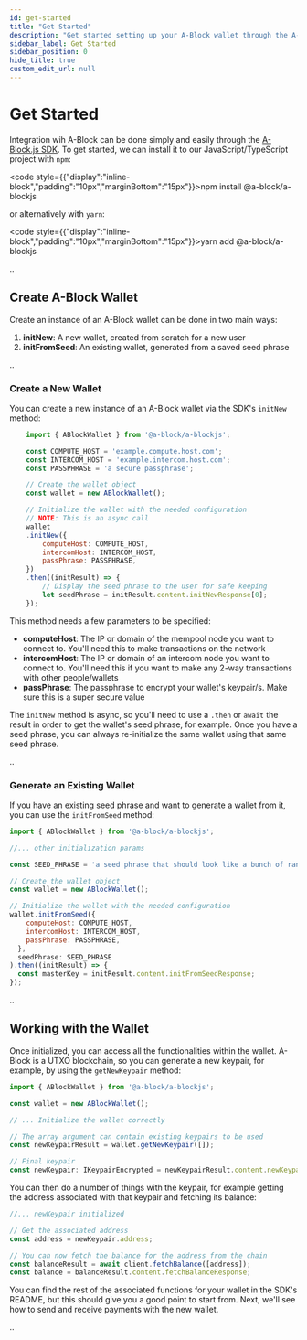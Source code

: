 ```yaml
---
id: get-started
title: "Get Started"
description: "Get started setting up your A-Block wallet through the A-Block.js SDK"
sidebar_label: Get Started
sidebar_position: 0
hide_title: true
custom_edit_url: null
---
```



# Get Started

Integration wih A-Block can be done simply and easily through the <a href="https://github.com/ABlockOfficial/A-Block.js#a-blockjs">A-Block.js SDK</a>. 
To get started, we can install it to our JavaScript/TypeScript project with `npm`:

<code style={{"display":"inline-block","padding":"10px","marginBottom":"15px"}}>npm install @a-block/a-blockjs</code>

or alternatively with `yarn`:

<code style={{"display":"inline-block","padding":"10px","marginBottom":"15px"}}>yarn add @a-block/a-blockjs</code>

..

## Create A-Block Wallet

Create an instance of an A-Block wallet can be done in two main ways:

1. **initNew**: A new wallet, created from scratch for a new user
2. **initFromSeed**: An existing wallet, generated from a saved seed phrase

..

### Create a New Wallet

You can create a new instance of an A-Block wallet via the SDK's `initNew` method:

```javascript
    import { ABlockWallet } from '@a-block/a-blockjs';

    const COMPUTE_HOST = 'example.compute.host.com';
    const INTERCOM_HOST = 'example.intercom.host.com';
    const PASSPHRASE = 'a secure passphrase';

    // Create the wallet object
    const wallet = new ABlockWallet();

    // Initialize the wallet with the needed configuration
    // NOTE: This is an async call
    wallet
    .initNew({
        computeHost: COMPUTE_HOST,
        intercomHost: INTERCOM_HOST,
        passPhrase: PASSPHRASE,
    })
    .then((initResult) => {
        // Display the seed phrase to the user for safe keeping
        let seedPhrase = initResult.content.initNewResponse[0];
    });
```

This method needs a few parameters to be specified:

- **computeHost**: The IP or domain of the mempool node you want to connect to. You'll need this to make transactions on the network
- **intercomHost**: The IP or domain of an intercom node you want to connect to. You'll need this if you want to make any 2-way transactions with other people/wallets
- **passPhrase**: The passphrase to encrypt your wallet's keypair/s. Make sure this is a super secure value

The `initNew` method is async, so you'll need to use a `.then` or `await` the result in order to get the wallet's seed phrase, for example. 
Once you have a seed phrase, you can always re-initialize the same wallet using that same seed phrase.

..

### Generate an Existing Wallet

If you have an existing seed phrase and want to generate a wallet from it, you can use the `initFromSeed` method:

```javascript
import { ABlockWallet } from '@a-block/a-blockjs';

//... other initialization params

const SEED_PHRASE = 'a seed phrase that should look like a bunch of random words'

// Create the wallet object
const wallet = new ABlockWallet();

// Initialize the wallet with the needed configuration
wallet.initFromSeed({
    computeHost: COMPUTE_HOST,
    intercomHost: INTERCOM_HOST,
    passPhrase: PASSPHRASE,
  },
  seedPhrase: SEED_PHRASE
).then((initResult) => {
  const masterKey = initResult.content.initFromSeedResponse;
});
```

..

## Working with the Wallet

Once initialized, you can access all the functionalities within the wallet. A-Block is a UTXO blockchain, so you 
can generate a new keypair, for example, by using the `getNewKeypair` method:

```javascript
import { ABlockWallet } from '@a-block/a-blockjs';

const wallet = new ABlockWallet();

// ... Initialize the wallet correctly

// The array argument can contain existing keypairs to be used
const newKeypairResult = wallet.getNewKeypair([]);

// Final keypair
const newKeypair: IKeypairEncrypted = newKeypairResult.content.newKeypairResponse;
```

You can then do a number of things with the keypair, for example getting the address associated with that keypair and 
fetching its balance:

```javascript
//... newKeypair initialized

// Get the associated address
const address = newKeypair.address;

// You can now fetch the balance for the address from the chain
const balanceResult = await client.fetchBalance([address]);
const balance = balanceResult.content.fetchBalanceResponse;
```

You can find the rest of the associated functions for your wallet in the SDK's README, but this should give you a good point to 
start from. Next, we'll see how to send and receive payments with the new wallet.

..